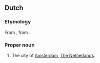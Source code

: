==Dutch==

===Etymology===
From {{etyl|yi|nl}} {{term|מקום||place, safe haven|tr=mokem|lang=yi}}, from {{etyl|he|nl}} {{term|מקום||place|tr=makóm|lang=he}}.

===Proper noun===
{{wikipedia|lang=en}}
{{nl-noun|n|-|-}}

# {{informal}} The city of [[Amsterdam]], [[The Netherlands]].